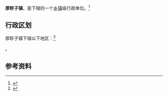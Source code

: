 {{中国乡级行政区|61/01/24/108/000}}

'''厚畛子镇'''，是{{PRC admin/fullname|61/01/24/108/000|3}}下辖的一个[[乡镇|乡镇]]级行政单位。<ref>{{PRC admin/ref sgc|{{PRC admin/parent|61/01/24/108/000}}}}</ref>

== 行政区划 ==

厚畛子镇下辖以下地区：<ref>{{PRC admin/ref sgc|61/01/24/108/000}}</ref>

{{PRC admin/children|61/01/24/108/000}}。

== 参考资料 ==

{{reflist}}

{{行政区划小作品}}
{{PRC admin/navcat|61/01/24/108/000}}
